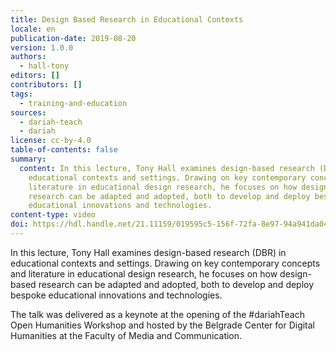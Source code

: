 ```yaml
---
title: Design Based Research in Educational Contexts
locale: en
publication-date: 2019-08-20
version: 1.0.0
authors:
  - hall-tony
editors: []
contributors: []
tags:
  - training-and-education
sources:
  - dariah-teach
  - dariah
license: cc-by-4.0
table-of-contents: false
summary:
  content: In this lecture, Tony Hall examines design-based research (DBR) in
    educational contexts and settings. Drawing on key contemporary concepts and
    literature in educational design research, he focuses on how design-based
    research can be adapted and adopted, both to develop and deploy bespoke
    educational innovations and technologies.
content-type: video
doi: https://hdl.handle.net/21.11159/019595c5-156f-72fa-8e97-94a941da04cd
---
```

In this lecture, Tony Hall examines design-based research (DBR) in educational contexts and settings. Drawing on key contemporary concepts and literature in educational design research, he focuses on how design-based research can be adapted and adopted, both to develop and deploy bespoke educational innovations and technologies.

The talk was delivered as a keynote at the opening of the #dariahTeach Open Humanities Workshop and hosted by the Belgrade Center for Digital Humanities at the Faculty of Media and Communication.

<VideoCard provider="youtube" id="zzHokhajpK0" title="Design Based Research in Educational Contexts" src="/assets/content/assets/en/resources/hosted/design-based-research-in-educational-contexts/tony-hall.png" />
